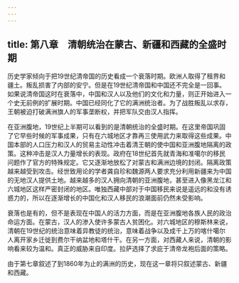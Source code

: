 ```yaml
---
---
---
```

title: 第八章　清朝统治在蒙古、新疆和西藏的全盛时期
---



历史学家倾向于把19世纪清帝国的历史看成一个衰落时期。欧洲人取得了租界和疆土。叛乱损害了内部的安宁。但是在19世纪清帝国和中国还不完全是一回事。如果说清帝国这时在衰落中，中国和汉人以及他们的文化和力量，则正开始进入一个史无前例的扩展时期。中国已经同化了它的满洲统治者。为了战胜叛乱以求存，王朝被迫打破满洲旗人的军事垄断权，并把军队交由汉人指挥。

在亚洲腹地，19世纪上半期可以看到的是清朝统治的全盛时期。在这里帝国巩固了它早些时候的军事成果，只有在六城地区才靠再三使用武力来取得这些成果。中国本部的人口压力和汉人的贸易主动性冲击着清王朝的使中国和亚洲腹地隔离的政策。这种冲击是汉人力量增长的表现。政府在18世纪首先就青海和准噶尔的移民问题作了官方的特殊规定。它又逐渐地放松了对蒙古和满洲边境的封闭。隔离政策越来越受到攻击。经世致用论的学者龚自珍和魏源两人要求充分利用新疆来为中国的无地汉人提供土地。越来越多的汉人拥向清朝的亚洲腹地，甚至进入像黑龙江和六城地区这样严密封闭的地区。唯独西藏中部对于中国移民来说是遥远的和没有诱惑力的，所以在逐渐增长的中国化和汉人移民的浪潮面前仍然未受影响。

衰落也是有的，但不是表现在中国人的活力方面，而是在亚洲腹地各族人民的政治命运方面。在蒙古，汉人的渗入使许多蒙古人贫困化。对六城地区的穆斯林来说，清朝在19世纪的统治意味着异教徒的统治，意味着战争以及成千上万的喀什噶尔人离开家乡迁徙到费尔干纳盆地和塔什干。在另一方面，对西藏人来说，清朝的影响看来较为温和。真正的威胁来自印度。拉萨选择了求庇于清帝龙袍后面的策略。

由于第七章叙述了到1860年为止的满洲的历史，现在这一章将只叙述蒙古、新疆和西藏。